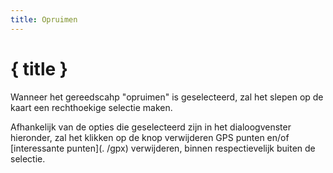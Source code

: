 ```yaml
---
title: Opruimen
---
```


<script>
</script>

# <SquareDashedMousePointer size="24" class="inline-block" style="margin-bottom: 5px" /> { title }

Wanneer het gereedscahp "opruimen" is geselecteerd, zal het slepen op de kaart een rechthoekige selectie maken.

Afhankelijk van de opties die geselecteerd zijn in het dialoogvenster hieronder, zal het klikken op de knop verwijderen GPS punten en/of [interessante punten](. /gpx) verwijderen, binnen respectievelijk buiten de selectie.

<div class="flex flex-row justify-center">
    <Clean class="text-foreground p-3 border rounded-md shadow-lg" />
</div>

